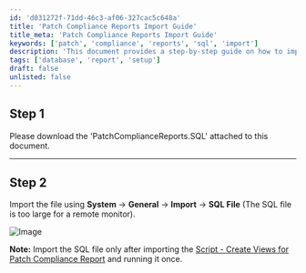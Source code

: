 ```yaml
---
id: 'd031272f-71dd-46c3-af06-327cac5c648a'
title: 'Patch Compliance Reports Import Guide'
title_meta: 'Patch Compliance Reports Import Guide'
keywords: ['patch', 'compliance', 'reports', 'sql', 'import']
description: 'This document provides a step-by-step guide on how to import the PatchComplianceReports.SQL file into your system. It includes instructions for downloading the file and the necessary steps to ensure a successful import after creating the required views.'
tags: ['database', 'report', 'setup']
draft: false
unlisted: false
---
```

## Step 1
Please download the 'PatchComplianceReports.SQL' attached to this document.

---

## Step 2
Import the file using **System** → **General** → **Import** → **SQL File** (The SQL file is too large for a remote monitor).

![Image](../../../static/img/Patch-Compliance-Reporting-SQL-Import-Attachment/image_1.png)

**Note:** Import the SQL file only after importing the [Script - Create Views for Patch Compliance Report](https://proval.itglue.com/5078775/docs/17897696) and running it once.











